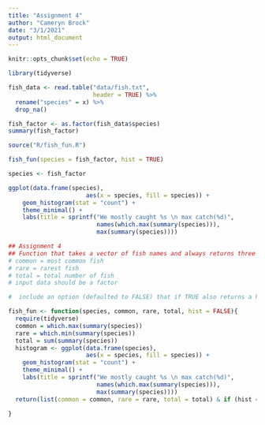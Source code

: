 ```yaml
---
title: "Assignment 4"
author: "Cameryn Brock"
date: "3/1/2021"
output: html_document
---
```


```r
knitr::opts_chunk$set(echo = TRUE)
```

```r
library(tidyverse)

fish_data <- read.table("data/fish.txt",
                        header = TRUE) %>% 
  rename("species" = x) %>% 
  drop_na()

fish_factor <- as.factor(fish_data$species)
summary(fish_factor)

source("R/fish_fun.R")

fish_fun(species = fish_factor, hist = TRUE)
```

```r
species <- fish_factor

ggplot(data.frame(species), 
                      aes(x = species, fill = species)) + 
    geom_histogram(stat = "count") + 
    theme_minimal() +
    labs(title = sprintf("We mostly caught %s \n max catch(%d)", 
                         names(which.max(summary(species))), 
                         max(summary(species))))
```



```r
## Assignment 4
## Function that takes a vector of fish names and always returns three items
# common = most common fish
# rare = rarest fish
# total = total number of fish
# input data should be a factor

#  include an option (defaulted to FALSE) that if TRUE also returns a histogram of the number of each fish type, with a title giving the total number of fish caught.  Remember that you can save a graph as a variable.

fish_fun <- function(species, common, rare, total, hist = FALSE){
  require(tidyverse)
  common = which.max(summary(species))
  rare = which.min(summary(species))
  total = sum(summary(species))
  histogram <- ggplot(data.frame(species), 
                      aes(x = species, fill = species)) + 
    geom_histogram(stat = "count") + 
    theme_minimal() +
    labs(title = sprintf("We mostly caught %s \n max catch(%d)", 
                         names(which.max(summary(species))), 
                         max(summary(species))))
  return(list(common = common, rare = rare, total = total) & if (hist == TRUE) return(histogram))
   
}
```


